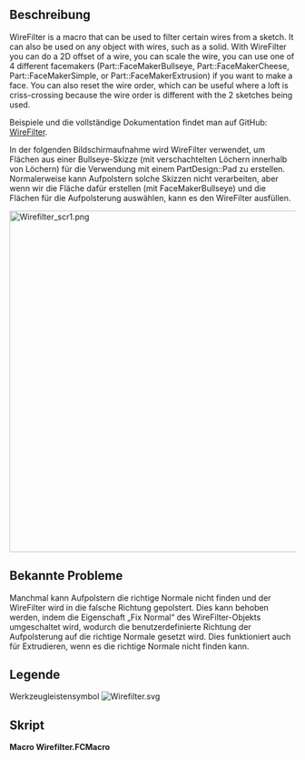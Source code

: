 <languages/>

{{Macro/de
|Name=Macro WireFilter
|Icon=Wirefilter.svg
|Description=Filtert Linienzüge aus Skizzen, 2D-Versätzen, Maßstäben, ordnet die Reihenfolge der Linienzüge neu
|Author=TheMarkster
|Version=0.2023.10.19
|Date=2022-10-19
|FCVersion=Python 3-Versionen
|Download=[https://wiki.freecad.org/File:Wirefilter.svg Werkzeugleisten-Symbol]
|Links=[https://github.com/mwganson/wirefilter Vollständige Dokumentation auf GitHub]
}}

<span id="Description"></span>
== Beschreibung ==

<div lang="en" dir="ltr" class="mw-content-ltr">
WireFilter is a macro that can be used to filter certain wires from a sketch. It can also be used on any object with wires, such as a solid. With WireFilter you can do a 2D offset of a wire, you can scale the wire, you can use one of 4 different facemakers (Part::FaceMakerBullseye, Part::FaceMakerCheese, Part::FaceMakerSimple, or Part::FaceMakerExtrusion) if you want to make a face. You can also reset the wire order, which can be useful where a loft is criss-crossing because the wire order is different with the 2 sketches being used.
</div>

Beispiele und die vollständige Dokumentation findet man auf GitHub: [https://github.com/mwganson/wirefilter WireFilter].

In der folgenden Bildschirmaufnahme wird WireFilter verwendet, um Flächen aus einer Bullseye-Skizze (mit verschachtelten Löchern innerhalb von Löchern) für die Verwendung mit einem PartDesign::Pad zu erstellen. Normalerweise kann Aufpolstern solche Skizzen nicht verarbeiten, aber wenn wir die Fläche dafür erstellen (mit FaceMakerBullseye) und die Flächen für die Aufpolsterung auswählen, kann es den WireFilter ausfüllen.

[[File:Wirefilter_scr1.png|600px]]
{{Caption|Bildschirmaufnahme des Makro WireFilter}}

<span id="Known_Issues"></span>
==Bekannte Probleme==

Manchmal kann Aufpolstern die richtige Normale nicht finden und der WireFilter wird in die falsche Richtung gepolstert. Dies kann behoben werden, indem die Eigenschaft „Fix Normal“ des WireFilter-Objekts umgeschaltet wird, wodurch die benutzerdefinierte Richtung der Aufpolsterung auf die richtige Normale gesetzt wird. Dies funktioniert auch für Extrudieren, wenn es die richtige Normale nicht finden kann.

<span id="Legend"></span>
==Legende==

{{Codeextralink|https://gist.github.com/mwganson/0aedd5e9057650d0a1f0483f3cc2fa6c/raw/28575fbb2042790d779bcd293c048a4123f4a771/wirefilter.FCMacro|wirefilter.FCMacro}}

Werkzeugleistensymbol [[Image:Wirefilter.svg]]

<span id="Script"></span>
== Skript ==

'''Macro Wirefilter.FCMacro'''

{{CodeDownload|https://gist.github.com/mwganson/0aedd5e9057650d0a1f0483f3cc2fa6c|Wirefilter.FCMacro}}
